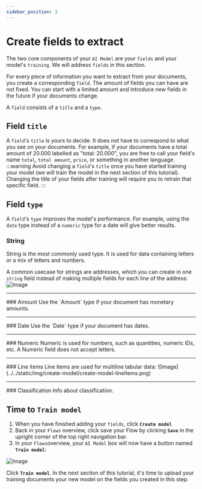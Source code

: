 ```yaml
---
sidebar_position: 3
---
```


# Create fields to extract
The two core components of your `AI Model` are your `fields` and your model's `training`. We will address `fields` in this section. 

For every piece of information you want to extract from your documents, you create a corresponding `field`.
The amount of fields you can have are not fixed. You can start with a limited amount and introduce new fields in the future if your documents change.

A `field` consists of a `title` and a `type`. 

## Field `title`
A `field`'s `title` is yours to decide. It does not have to correspond to what you see on your documents. For example, if your documents have a total amount of 20.000 labelled as "total: 20.000", you are free to call your field's name `total`, `total amount`, `price`, or something in another language.
:::warning
Avoid changing a `field`'s `title` once you have started training your model (we will train the model in the next section of this tutorial). Changing the title of your fields after training will require you to retrain that specific field.
:::


## Field `type`
A `field`'s `type` improves the model's performance. For example, using the `date` type instead of a `numeric` type for a date will give better results.

 ### String
  String is the most commonly used type. It is used for data containing letters or a mix of letters and numbers.

  A common usecase for strings are addresses, which you can create in one `string` field instead of making multiple fields for each line of the address:
    ![Image](../../static/img/annotate/annotate-string-address.png)
 <hr />
  ### Amount
  Use the `Amount` type if your document has monetary amounts.
 <hr />
  ### Date
  Use the `Date` type if your document has dates.
 <hr />
  ### Numeric
  Numeric is used for numbers, such as quantities, numeric IDs, etc. A Numeric field does not accept letters.
 <hr />
  ### Line items
  Line items are used for multiline tabular data:
  ![Image](../../static/img/create-model/create-model-lineItems.png)

 <hr />
  ### Classification
  Info about classification.


## Time to `Train model`
1. When you have finished adding your `fields`, click <span className="utils-admonition-success">**`Create model`**</span>
2. Back in your `Flows` overview, click save your Flow by clicking <span className="utils-admonition-success">**`Save`**</span> in the upright corner of the top right navigation bar.
3. In your `Flows`overview, your `AI Model` box will now have a button named <span className="utils-admonition-success">**`Train model`**</span>:

![Image](../../static/img/create-model/create-model-saveButton.png)

Click <span className="utils-admonition-success">**`Train model`**</span>. In the next section of this tutorial, it's time to upload your training documents your new model on the fields you created in this step.